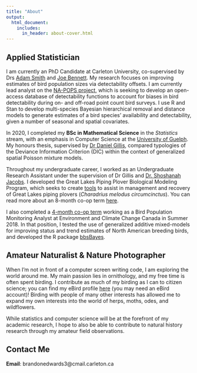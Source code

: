 ```yaml
---
title: "About"
output:
  html_document:
    includes:
      in_header: about-cover.html
---
```


## Applied Statistician

I am currently an PhD Candidate at Carleton University, co-supervised by Drs [Adam Smith](https://carleton.ca/biology/people/adam-smith/) and [Joe Bennett](https://carleton.ca/biology/people/joseph-bennett/). My research focuses on improving estimates of bird population sizes via detectability offsets. I am currently lead analyst on the [NA-POPS project](http://na-pops.org/), which is seeking to develop an open-access database of detectability functions to account for biases in bird detectability during on- and off-road point count bird surveys. I use R and Stan to develop multi-species Bayesian hierarchical removal and distance models to generate estimates of a bird species' availability and detectability, given a number of seasonal and spatial covariates.

In 2020, I completed my **BSc in Mathematical Science** in the *Statistics* stream, with an emphasis in Computer Science at the [University of Guelph](https://www.uoguelph.ca/). My honours thesis, supervised by [Dr Daniel Gillis](https://danielgillis.wordpress.com/), compared typologies of the Deviance Information Criterion (DIC) within the context of generalized spatial Poisson mixture models. 

Throughout my undergraduate career, I worked as an Undergraduate Research Assistant under the supervision of Dr Gillis and [Dr. Shoshanah Jacobs](https://www.uoguelph.ca/ib/jacobs). I developed the Great Lakes Piping Plover Biological Modeling Program, which seeks to create [tools](https://github.com/BrandonEdwards/melodus) to assist in management and recovery of Great Lakes piping plovers (*Charadrius melodus circumcinctus*). You can read more about an 8-month co-op term [here](wt1.html).

I also completed a [4-month co-op term](wt3.html) working as a Bird Population Monitoring Analyst at Environment and Climate Change Canada in Summer 2018. In that position, I tested the use of generalized additive mixed-models for improving status and trend estimates of North American breeding birds, and developed the R package [bbsBayes](software.html#bbsBayes).

## Amateur Naturalist & Nature Photographer

When I'm not in front of a computer screen writing code, I am exploring the world around me. My main passion lies in ornithology, and my free time is often spent birding. I contribute as much of my birding as I can to citizen science; you can find my eBird profile [here](https://ebird.org/profile/NjA1NTU0/CA-ON) (you may need an eBird account)! Birding with people of many other interests has allowed me to expand my own interests into the world of herps, moths, odes, and wildflowers.

While statistics and computer science will be at the forefront of my academic research, I hope to also be able to contribute to natural history research through my amateur field observations.

## Contact Me

**Email**: brandonedwards3@cmail.carleton.ca
